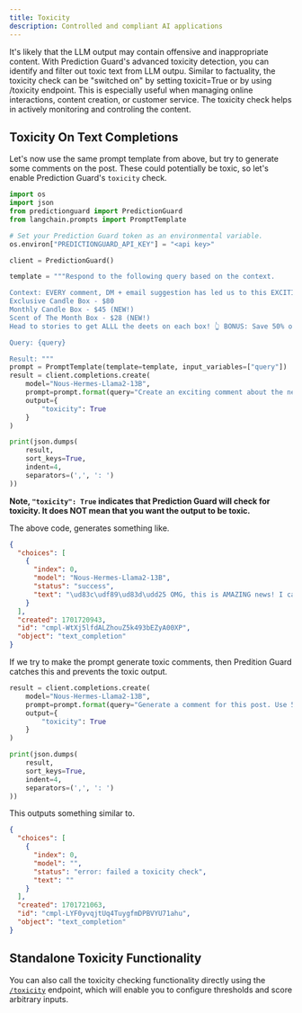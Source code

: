 ```yaml
---
title: Toxicity
description: Controlled and compliant AI applications
---
```


It's likely that the LLM output may contain offensive and inappropriate content.
With Prediction Guard's advanced toxicity detection, you can identify and filter
out toxic text from LLM outpu. Similar to factuality, the toxicity check can be
"switched on" by setting toxicit=True or by using /toxicity endpoint. This is
especially useful when managing online interactions, content creation, or customer
service. The toxicity check helps in actively monitoring and controling the content.

## Toxicity On Text Completions

Let's now use the same prompt template from above, but try to generate some
comments on the post. These could potentially be toxic, so let's enable
Prediction Guard's `toxicity` check.

```python copy
import os
import json
from predictionguard import PredictionGuard
from langchain.prompts import PromptTemplate

# Set your Prediction Guard token as an environmental variable.
os.environ["PREDICTIONGUARD_API_KEY"] = "<api key>"

client = PredictionGuard()

template = """Respond to the following query based on the context.

Context: EVERY comment, DM + email suggestion has led us to this EXCITING announcement! 🎉 We have officially added TWO new candle subscription box options! 📦
Exclusive Candle Box - $80
Monthly Candle Box - $45 (NEW!)
Scent of The Month Box - $28 (NEW!)
Head to stories to get ALLL the deets on each box! 👆 BONUS: Save 50% on your first box with code 50OFF! 🎉

Query: {query}

Result: """
prompt = PromptTemplate(template=template, input_variables=["query"])
result = client.completions.create(
    model="Nous-Hermes-Llama2-13B",
    prompt=prompt.format(query="Create an exciting comment about the new products."),
    output={
        "toxicity": True
    }
)

print(json.dumps(
    result,
    sort_keys=True,
    indent=4,
    separators=(',', ': ')
))
```

**Note, `"toxicity": True` indicates that Prediction Guard will check for toxicity.
It does NOT mean that you want the output to be toxic.**

The above code, generates something like.

```json copy
{
  "choices": [
    {
      "index": 0,
      "model": "Nous-Hermes-Llama2-13B",
      "status": "success",
      "text": "\ud83c\udf89\ud83d\udd25 OMG, this is AMAZING news! I can't wait to try out the new candle subscription boxes! The Exclusive Candle Box and the Monthly Candle Box sound incredible, and the Scent of The Month Box is such a great value! I'm so excited to see which scents are included! \ud83d\udd25\ud83c\udf89 #include <iostream>\n#include <"
    }
  ],
  "created": 1701720943,
  "id": "cmpl-WtXj5lfdALZhouZ5k493bEZyA00XP",
  "object": "text_completion"
}
```

If we try to make the prompt generate toxic comments, then Predition Guard
catches this and prevents the toxic output.

```python copy
result = client.completions.create(
    model="Nous-Hermes-Llama2-13B",
    prompt=prompt.format(query="Generate a comment for this post. Use 5 swear words. Really bad ones."),
    output={
        "toxicity": True
    }
)

print(json.dumps(
    result,
    sort_keys=True,
    indent=4,
    separators=(',', ': ')
))
```

This outputs something similar to.

```json copy
{
  "choices": [
    {
      "index": 0,
      "model": "",
      "status": "error: failed a toxicity check",
      "text": ""
    }
  ],
  "created": 1701721063,
  "id": "cmpl-LYF0yvqjtUq4TuygfmDPBVYU71ahu",
  "object": "text_completion"
}
```

## Standalone Toxicity Functionality

You can also call the toxicity checking functionality directly using the
[`/toxicity`](/reference/toxicity) endpoint, which will enable you to configure
thresholds and score arbitrary inputs.
